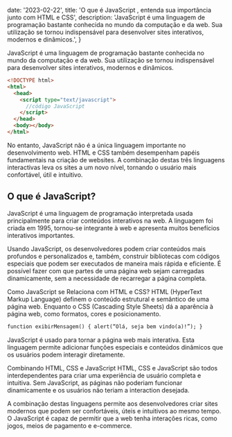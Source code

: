 
  date: '2023-02-22',
  title: 'O que é JavaScript , entenda sua importância junto com HTML e CSS',
  description:
    'JavaScript é uma linguagem de programação bastante conhecida no mundo da computação e da web. Sua utilização se tornou indispensável para desenvolver sites interativos, modernos e dinâmicos.',
}


JavaScript é uma linguagem de programação bastante conhecida no mundo da computação e da web. Sua utilização se tornou indispensável para desenvolver sites interativos, modernos e dinâmicos.

```html
<!DOCTYPE html>
<html>
  <head>
    <script type="text/javascript">
      //código JavaScript
    </script>
  </head>
  <body></body>
</html>
```

No entanto, JavaScript não é a única linguagem importante no desenvolvimento web. HTML e CSS também desempenham papéis fundamentais na criação de websites. A combinação destas três linguagens interactivas leva os sites a um novo nível, tornando o usuário mais confortável, útil e intuitivo.

## O que é JavaScript?

JavaScript é uma linguagem de programação interpretada usada principalmente para criar conteúdos interativos na web. A linguagem foi criada em 1995, tornou-se integrante à web e apresenta muitos benefícios interativos importantes.

Usando JavaScript, os desenvolvedores podem criar conteúdos mais profundos e personalizados e, também, construir bibliotecas com códigos especiais que podem ser executados de maneira mais rápida e eficiente. É possível fazer com que partes de uma página web sejam carregadas dinamicamente, sem a necessidade de recarregar a página completa.

Como JavaScript se Relaciona com HTML e CSS?
HTML (HyperText Markup Language) definem o conteúdo estrutural e semântico de uma página web. Enquanto o CSS (Cascading Style Sheets) dá a aparência à página web, como formatos, cores e posicionamento.

```html
function exibirMensagem() { alert(“Olá, seja bem vindo(a)!”); }
```

JavaScript é usado para tornar a página web mais interativa. Esta linguagem permite adicionar funções especiais e conteúdos dinâmicos que os usuários podem interagir diretamente.

Combinando HTML, CSS e JavaScript
HTML, CSS e JavaScript são todos interdependentes para criar uma experiência de usuário completa e intuitiva. Sem JavaScript, as páginas não poderiam funcionar dinamicamente e os usuários não teriam a interaction desejada.

A combinação destas linguagens permite aos desenvolvedores criar sites modernos que podem ser confortáveis, úteis e intuitivos ao mesmo tempo. O JavaScript é capaz de permitir que a web tenha interações ricas, como jogos, meios de pagamento e e-commerce.
